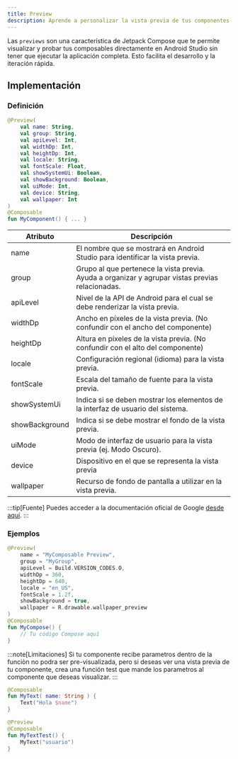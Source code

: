 ```yaml
---
title: Preview
description: Aprende a personalizar la vista previa de tus componentes en Compose.
---
```


Las `previews` son una característica de Jetpack Compose que te permite visualizar y probar tus composables directamente en Android Studio sin tener que ejecutar la aplicación completa. Esto facilita el desarrollo y la iteración rápida.

## Implementación

### Definición 

```kotlin frame="terminal"
@Preview(
    val name: String,
    val group: String,
    val apiLevel: Int,
    val widthDp: Int,
    val heightDp: Int,
    val locale: String,
    val fontScale: Float,
    val showSystemUi: Boolean,
    val showBackground: Boolean,
    val uiMode: Int,
    val device: String,
    val wallpaper: Int
)
@Composable
fun MyComponent() { ... }
```

Atributo | Descripción
------ | -----------
name | El nombre que se mostrará en Android Studio para identificar la vista previa.
group | Grupo al que pertenece la vista previa. Ayuda a organizar y agrupar vistas previas relacionadas.
apiLevel | Nivel de la API de Android para el cual se debe renderizar la vista previa.
widthDp | Ancho en píxeles de la vista previa. (No confundir con el ancho del componente)
heightDp | Altura en píxeles de la vista previa. (No confundir con el alto del componente)
locale | Configuración regional (idioma) para la vista previa.
fontScale | Escala del tamaño de fuente para la vista previa.
showSystemUi | Indica si se deben mostrar los elementos de la interfaz de usuario del sistema.
showBackground | Indica si se debe mostrar el fondo de la vista previa.
uiMode | Modo de interfaz de usuario para la vista previa (ej. Modo Oscuro).
device | Dispositivo en el que se representa la vista previa
wallpaper | Recurso de fondo de pantalla a utilizar en la vista previa.

:::tip[Fuente]
Puedes acceder a la documentación oficial de Google
[desde aquí](https://developer.android.com/jetpack/compose/tooling/previews?hl=es-419).
:::

### Ejemplos
```kotlin frame="terminal"
@Preview(
    name = "MyComposable Preview",
    group = "MyGroup",
    apiLevel = Build.VERSION_CODES.O,
    widthDp = 360,
    heightDp = 640,
    locale = "en_US",
    fontScale = 1.2f,
    showBackground = true,
    wallpaper = R.drawable.wallpaper_preview
)
@Composable
fun MyCompose() {
    // Tu código Compose aquí
}
```

:::note[Limitaciones]
Si tu componente recibe parametros dentro de la funciòn no podra ser pre-visualizada, pero si deseas ver una vista previa de tu componente, crea una función test que mande los parametros al componente que deseas visualizar.
:::

```kotlin frame="terminal"
@Composable
fun MyText( name: String ) {
    Text("Hola $name")
}

@Preview
@Composable
fun MyTextTest() {
    MyText("usuario")
}
```
